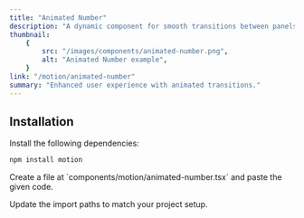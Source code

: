 ```yaml
---
title: "Animated Number"
description: "A dynamic component for smooth transitions between panels."
thumbnail:
    {
        src: "/images/components/animated-number.png",
        alt: "Animated Number example",
    }
link: "/motion/animated-number"
summary: "Enhanced user experience with animated transitions."
---
```


<ComponentPreview name="animated-number-demo" />

## Installation

<Steps>
<Step>
Install the following dependencies:
</Step>

```bash 
npm install motion
```

<Step>
    Create a file at `components/motion/animated-number.tsx` and paste the given
    code.
</Step>

<CollapsibleSource name="animated-number" />

<Step>Update the import paths to match your project setup.</Step>

</Steps>
